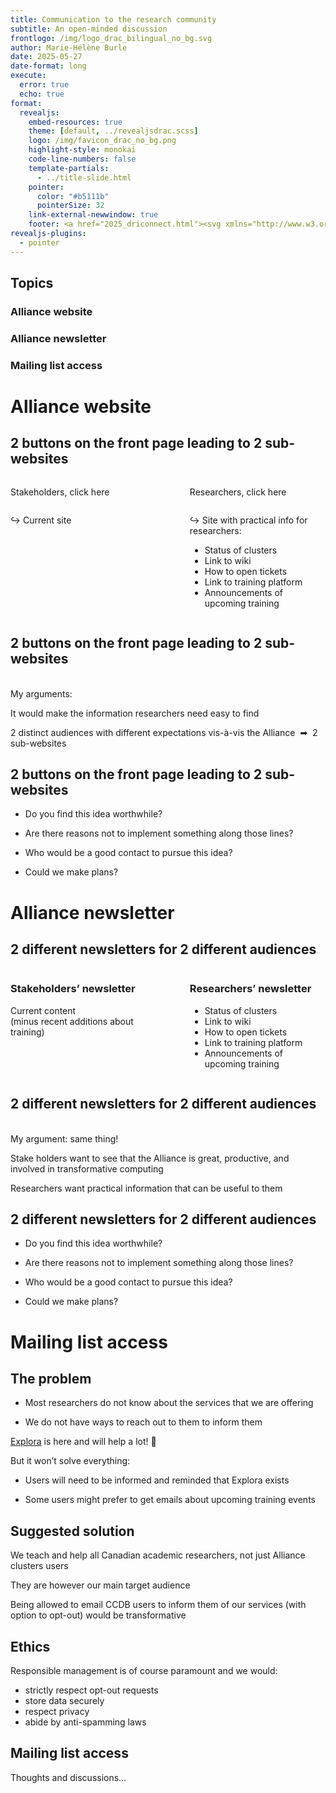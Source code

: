 ```yaml
---
title: Communication to the research community
subtitle: An open-minded discussion
frontlogo: /img/logo_drac_bilingual_no_bg.svg
author: Marie-Hélène Burle
date: 2025-05-27
date-format: long
execute:
  error: true
  echo: true
format:
  revealjs:
    embed-resources: true
    theme: [default, ../revealjsdrac.scss]
    logo: /img/favicon_drac_no_bg.png
    highlight-style: monokai
    code-line-numbers: false
    template-partials:
      - ../title-slide.html
    pointer:
      color: "#b5111b"
      pointerSize: 32
    link-external-newwindow: true
    footer: <a href="2025_driconnect.html"><svg xmlns="http://www.w3.org/2000/svg" width="16" height="16" fill="rgb(134,110,26)" class="bi bi-arrow-90deg-up" viewBox="0 0 16 16"><path fill-rule="evenodd" d="M4.854 1.146a.5.5 0 0 0-.708 0l-4 4a.5.5 0 1 0 .708.708L4 2.707V12.5A2.5 2.5 0 0 0 6.5 15h8a.5.5 0 0 0 0-1h-8A1.5 1.5 0 0 1 5 12.5V2.707l3.146 3.147a.5.5 0 1 0 .708-.708l-4-4z"/></svg>&nbsp;Back to talk page</a>
revealjs-plugins:
  - pointer
---
```


## Topics {.center}

### Alliance website

### Alliance newsletter

### Mailing list access

# Alliance website

## 2 buttons on the front page leading to 2 sub-websites {.center}

::::{.columns}

:::{.column width="50%"}

[Stakeholders, click here]{.btn}

:::

:::{.column width="3%"}
:::

:::{.column width="47%"}

[Researchers, click here]{.btn}

:::

::::

::::{.columns}

:::{.column width="50%"}

↪ Current site

:::

:::{.column width="3%"}
:::

:::{.column width="47%"}

↪ Site with practical info for researchers:

- Status of clusters
- Link to wiki
- How to open tickets
- Link to training platform
- Announcements of upcoming training

:::

::::

## 2 buttons on the front page leading to 2 sub-websites {.center}

<br>
My arguments:

It would make the information researchers need easy to find

2 distinct audiences with different expectations vis-à-vis the Alliance &nbsp;➡ &nbsp;2 sub-websites

## 2 buttons on the front page leading to 2 sub-websites {.center}

- Do you find this idea worthwhile?

- Are there reasons not to implement something along those lines?

- Who would be a good contact to pursue this idea?

- Could we make plans?

# Alliance newsletter

## 2 different newsletters for 2 different audiences {.center}

::::{.columns}

:::{.column width="50%"}

### Stakeholders' newsletter

Current content \
(minus recent additions about training)

:::

:::{.column width="3%"}
:::

:::{.column width="47%"}

### Researchers' newsletter

- Status of clusters
- Link to wiki
- How to open tickets
- Link to training platform
- Announcements of upcoming training

:::

::::

## 2 different newsletters for 2 different audiences {.center}

<br>
My argument: same thing!

Stake holders want to see that the Alliance is great, productive, and involved in transformative computing

Researchers want practical information that can be useful to them

## 2 different newsletters for 2 different audiences {.center}

- Do you find this idea worthwhile?

- Are there reasons not to implement something along those lines?

- Who would be a good contact to pursue this idea?

- Could we make plans?

# Mailing list access

## The problem {.center}

- Most researchers do not know about the services that we are offering

- We do not have ways to reach out to them to inform them

[Explora](https://explora.alliancecan.ca/) is here and will help a lot! 🥳

But it won't solve everything:

- Users will need to be informed and reminded that Explora exists

- Some users might prefer to get emails about upcoming training events

## Suggested solution {.center}

We teach and help all Canadian academic researchers, not just Alliance clusters users

They are however our main target audience

Being allowed to email CCDB users to inform them of our services (with option to opt-out) would be transformative

## Ethics {.center}

Responsible management is of course paramount and we would:

- strictly respect opt-out requests
- store data securely
- respect privacy
- abide by anti-spamming laws

## Mailing list access {.center}

Thoughts and discussions...
